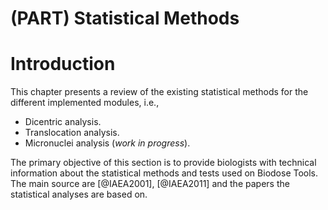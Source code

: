 # (PART) Statistical Methods {-}

# Introduction {#stats-intro}
This chapter presents a review of the existing statistical methods for the different implemented modules, i.e., 
 
- Dicentric analysis.
- Translocation analysis.
- Micronuclei analysis (*work in progress*).

The primary objective of this section is to provide biologists with technical information about the statistical methods and tests used on Biodose Tools. The main source are [@IAEA2001], [@IAEA2011] and the papers the statistical analyses are based on.
